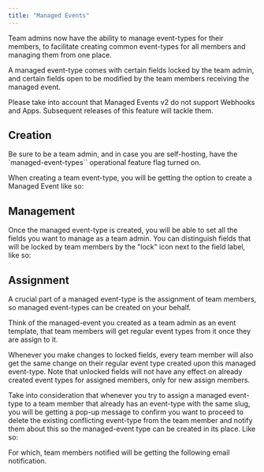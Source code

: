 ```yaml
---
title: "Managed Events"
---
```



Team admins now have the ability to manage event-types for their members, to facilitate creating common event-types for all members and managing them from one place.

A managed event-type comes with certain fields locked by the team admin, and certain fields open to be modified by the team members receiving the managed event.

Please take into account that Managed Events v2 do not support Webhooks and Apps. Subsequent releases of this feature will tackle them.

## Creation

Be sure to be a team admin, and in case you are self-hosting, have the \`managed-event-types\`\` operational feature flag turned on.

When creating a team event-type, you will be getting the option to create a Managed Event like so:

## Management

Once the managed event-type is created, you will be able to set all the fields you want to manage as a team admin. You can distinguish fields that will be locked by team members by the "lock" icon next to the field label, like so:

## Assignment

A crucial part of a managed event-type is the assignment of team members, so managed event-types can be created on your behalf.

Think of the managed-event you created as a team admin as an event template, that team members will get regular event types from it once they are assign to it.

Whenever you make changes to locked fields, every team member will also get the same change on their regular event type created upon this managed event-type. Note that unlocked fields will not have any effect on already created event types for assigned members, only for new assign members.

Take into consideration that whenever you try to assign a managed event-type to a team member that already has an event-type with the same slug, you will be getting a pop-up message to confirm you want to proceed to delete the existing conflicting event-type from the team member and notify them about this so the managed-event type can be created in its place. Like so:


For which, team members notified will be getting the following email notification.